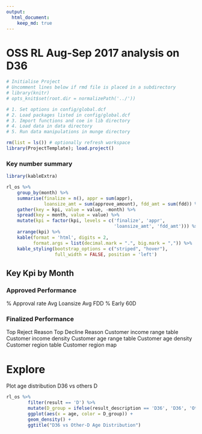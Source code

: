 ```yaml
---
output: 
  html_document:
    keep_md: true
---
```


# OSS RL Aug-Sep 2017 analysis on D36

```r
# Initialise Project
# Uncomment lines below if rmd file is placed in a subdirectory
# library(knitr)
# opts_knit$set(root.dir = normalizePath('../')) 
```

```r
# 1. Set options in config/global.dcf
# 2. Load packages listed in config/global.dcf
# 3. Import functions and coe in lib directory
# 4. Load data in data directory
# 5. Run data manipulations in munge directory 

rm(list = ls()) # optionally refresh workspace
library(ProjectTemplate); load.project()
```             

### Key number summary
```r

library(kableExtra)

rl_os %>%
    group_by(month) %>%
    summarise(finalize = n(), appr = sum(appr), 
              loansize_amt = sum(approve_amount), fdd_amt = sum(fdd)) %>%
    gather(key = kpi, value = value, -month) %>%
    spread(key = month, value = value) %>%
    mutate(kpi = factor(kpi, levels = c('finalize', 'appr', 
                                        'loansize_amt', 'fdd_amt'))) %>%
    arrange(kpi) %>%
    kable(format = 'html', digits = 2,
          format.args = list(decimal.mark = ".", big.mark = ",")) %>%
    kable_styling(bootstrap_options = c("striped", "hover"),
                  full_width = FALSE, position = 'left')

```
## Key Kpi by Month

### Approved Performance

% Approval rate
Avg Loansize
Avg FDD
% Early 60D

### Finalized Performance
Top Reject Reason
Top Decline Reason
Customer income range table
Customer income density
Customer age range table
Customer age density
Customer region table 
Customer region map

# Explore
Plot age distribution D36 vs others D

```r
rl_os %>%
        filter(result == 'D') %>%
        mutate(D_group = ifelse(result_description == 'D36', 'D36', 'Oth-D')) %>%
        ggplot(aes(x = age, color = D_group)) +
        geom_density() +
        ggtitle("D36 vs Other-D Age Distribution")
```
